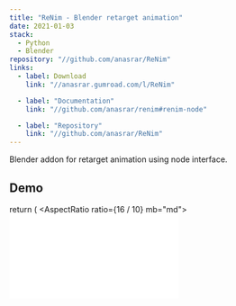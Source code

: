 ```yaml
---
title: "ReNim - Blender retarget animation"
date: 2021-01-03
stack:
  - Python
  - Blender
repository: "//github.com/anasrar/ReNim"
links:
  - label: Download
    link: "//anasrar.gumroad.com/l/ReNim"

  - label: "Documentation"
    link: "//github.com/anasrar/renim#renim-node"

  - label: "Repository"
    link: "//github.com/anasrar/ReNim"
---
```


Blender addon for retarget animation using node interface.

## Demo

  return (
    <AspectRatio ratio={16 / 10} mb="md">
      <iframe
        src="//www.youtube.com/embed/6wPb53iK8fo"
        title="YouTube video player"
        frameBorder="0"
        allow="accelerometer; autoplay; encrypted-media; gyroscope; picture-in-picture"
        allowFullScreen
        loading="lazy"
      />
    </AspectRatio>
  );
}

<EmbedYT />

